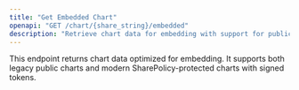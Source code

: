 ```yaml
---
title: "Get Embedded Chart"
openapi: "GET /chart/{share_string}/embedded"
description: "Retrieve chart data for embedding with support for public charts and SharePolicy tokens"
---
```


This endpoint returns chart data optimized for embedding. It supports both legacy public charts and modern SharePolicy-protected charts with signed tokens.
